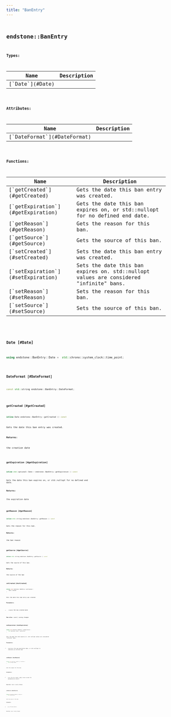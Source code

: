 ```yaml
---
title: "BanEntry"
---
```


## <code className="doc-symbol doc-symbol-class"/> endstone::BanEntry







**Types:**

<table>
<thead>
   <tr>
      <th>Name</th>
      <th>Description</th>
   </tr>
</thead>
<tbody>
<tr key="classendstone_1_1_ban_entry_1ab092a6e12e478e31aabc04ccd7944f25">
    <td>[`Date`](#Date)</td>
    <td></td>
</tr>
</tbody>
</table>


**Attributes:**

<table>
<thead>
   <tr>
      <th>Name</th>
      <th>Description</th>
   </tr>
</thead>
<tbody>
<tr key="classendstone_1_1_ban_entry_1ab6991f9c822ac9cd969188b71aabae4a">
    <td>[`DateFormat`](#DateFormat)</td>
    <td></td>
</tr>
</tbody>
</table>






**Functions:**

<table>
<thead>
   <tr>
      <th>Name</th>
      <th>Description</th>
   </tr>
</thead>
<tbody>
<tr key="classendstone_1_1_ban_entry_1a3d58f91d59173138b7e5530b604ae70d">
    <td>[`getCreated`](#getCreated)</td>
    <td>Gets the date this ban entry was created.</td>
</tr>
<tr key="classendstone_1_1_ban_entry_1a62dd29dd801c12d3c99e283924c83246">
    <td>[`getExpiration`](#getExpiration)</td>
    <td>Gets the date this ban expires on, or std::nullopt for no defined end date.</td>
</tr>
<tr key="classendstone_1_1_ban_entry_1ae64cc8ac600a8a35f2420ddc0709ade0">
    <td>[`getReason`](#getReason)</td>
    <td>Gets the reason for this ban.</td>
</tr>
<tr key="classendstone_1_1_ban_entry_1ad72c12362e0b7d4d5f4fcc9874f4f375">
    <td>[`getSource`](#getSource)</td>
    <td>Gets the source of this ban.</td>
</tr>
<tr key="classendstone_1_1_ban_entry_1a25928ad6ec89d5a53291fac94de08af2">
    <td>[`setCreated`](#setCreated)</td>
    <td>Sets the date this ban entry was created.</td>
</tr>
<tr key="classendstone_1_1_ban_entry_1a034fd3be01a6210a5be8b1436df544e3">
    <td>[`setExpiration`](#setExpiration)</td>
    <td>Sets the date this ban expires on. std::nullopt values are considered "infinite" bans.</td>
</tr>
<tr key="classendstone_1_1_ban_entry_1a59ff6c4f71850c5f1d006199d987d049">
    <td>[`setReason`](#setReason)</td>
    <td>Sets the reason for this ban.</td>
</tr>
<tr key="classendstone_1_1_ban_entry_1a475b96ed193e395608804f4d31fb96d4">
    <td>[`setSource`](#setSource)</td>
    <td>Sets the source of this ban.</td>
</tr>
</tbody>
</table>

### <code className="doc-symbol doc-symbol-typedef"/> Date [#Date]

```cpp
using endstone::BanEntry::Date =  std::chrono::system_clock::time_point;
```
### <code className="doc-symbol doc-symbol-variable"/> DateFormat [#DateFormat]

```cpp
const std::string endstone::BanEntry::DateFormat;
```
### <code className="doc-symbol doc-symbol-function"/> getCreated [#getCreated]

```cpp
inline Date endstone::BanEntry::getCreated () const
```

Gets the date this ban entry was created.





**Returns:**

the creation date 





        
### <code className="doc-symbol doc-symbol-function"/> getExpiration [#getExpiration]

```cpp
inline std::optional< Date > endstone::BanEntry::getExpiration () const
```

Gets the date this ban expires on, or std::nullopt for no defined end date.





**Returns:**

the expiration date 





        
### <code className="doc-symbol doc-symbol-function"/> getReason [#getReason]

```cpp
inline std::string endstone::BanEntry::getReason () const
```

Gets the reason for this ban.





**Returns:**

the ban reason 





        
### <code className="doc-symbol doc-symbol-function"/> getSource [#getSource]

```cpp
inline std::string endstone::BanEntry::getSource () const
```

Gets the source of this ban.





**Returns:**

the source of the ban 





        
### <code className="doc-symbol doc-symbol-function"/> setCreated [#setCreated]

```cpp
inline void endstone::BanEntry::setCreated (
    Date created
) 
```

Sets the date this ban entry was created.





**Parameters:**


* `created` the new created date 



**See also:** save() saving changes 



        
### <code className="doc-symbol doc-symbol-function"/> setExpiration [#setExpiration]

```cpp
inline void endstone::BanEntry::setExpiration (
    std::optional< Date > expiration
) 
```

Sets the date this ban expires on. std::nullopt values are considered "infinite" bans.





**Parameters:**


* `expiration` the new expiration date, or std::nullopt to indicate an infinite ban 




        
### <code className="doc-symbol doc-symbol-function"/> setReason [#setReason]

```cpp
inline void endstone::BanEntry::setReason (
    std::string reason
) 
```

Sets the reason for this ban.





**Parameters:**


* `reason` the new reason, empty values assume the implementation default 



**See also:** save() saving changes 



        
### <code className="doc-symbol doc-symbol-function"/> setSource [#setSource]

```cpp
inline void endstone::BanEntry::setSource (
    std::string source
) 
```

Sets the source of this ban.





**Parameters:**


* `source` the new source 



**See also:** save() saving changes 



        